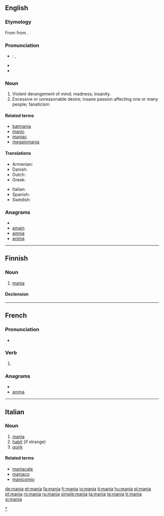 {{also|-mania|manía}}
==English==

===Etymology===
From {{etyl|la|en}} {{term|mania|lang=la}} from {{etyl|grc|en}} {{term|μανία||madness|tr=mania|lang=grc|sc=polytonic}}.

===Pronunciation===
* {{a|US}}: {{IPA|/ˈmeɪniə/}}, {{SAMPA|/"meIni@/}}
* {{hyphenation|ma|nia}}
* {{rhymes|eɪnɪə}}

===Noun===
{{wikipedia}}
{{en-noun}}

# Violent derangement of mind; madness; insanity.
# Excessive or unreasonable desire; insane passion affecting one or many people; fanaticism
<!-- Modified Webster 1913 defs -->

====Related terms====
* [[batmania]]
* [[manic]]
* [[maniac]]
* [[megalomania]]

====Translations====
{{trans-top|violent derangement}}
* Armenian: {{t|hy|մոլուցք|tr=moluc’k’}}
* Danish: {{t-|da|mani|c}}
* Dutch: {{t+|nl|manie|f}}
* Greek: {{t+|el|μανία|f|tr=mania}}
{{trans-mid}}
* Italian: {{t+|it|mania|f}}
* Spanish: {{t+|es|manía|f}}
* Swedish: {{t-|sv|mani|c}}
{{trans-bottom}}

===Anagrams===
* {{alphagram|aaimn}}
* [[amain#English|amain]]
* [[amnia#English|amnia]]
* [[anima#English|anima]]

[[Category:Manias|*]]

----

==Finnish==

===Noun===
{{infl|fi|noun}}

# [[#English|mania]]

====Declension====
{{fi-decl-kulkija|mani}}

----

==French==

===Pronunciation===
* {{IPA|/ma.nja/|lang=fr}}

===Verb===
{{fr-verb-form}}

# {{form of|[[first-person|First-person]] [[singular]] [[past historic]]|manier|lang=French}}

===Anagrams===
* {{alphagram|aaimn}}
* [[anima#French|anima]]

----

==Italian==

===Noun===
{{it-noun|mani|f|a|e}}

# [[#English|mania]]
# [[habit]] (if strange)
# [[quirk]]

====Related terms====
* [[maniacale]]
* [[maniaco]]
* [[manicomio]]

[[de:mania]]
[[et:mania]]
[[fa:mania]]
[[fr:mania]]
[[io:mania]]
[[it:mania]]
[[hu:mania]]
[[pl:mania]]
[[pt:mania]]
[[ro:mania]]
[[ru:mania]]
[[simple:mania]]
[[ta:mania]]
[[te:mania]]
[[tr:mania]]
[[vi:mania]]